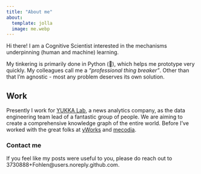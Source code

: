 ```yaml
---
title: "About me"
about:
  template: jolla
  image: me.webp
---
```


Hi there! I am a Cognitive Scientist interested in the mechanisms underpinning (human and machine) learning. 

My tinkering is primarily done in Python (🐍), which helps me prototype very quickly. My colleagues call me a _"professional thing breaker"_. Other than that I'm agnostic - most any problem deserves its own solution.

## Work

Presently I work for [YUKKA Lab](https://www.yukkalab.com), a news analytics company, as the data engineering team lead of a fantastic group of people. We are aiming to create a comprehensive knowledge graph of the entire world.
Before I've worked with the great folks at [yWorks](https://www.yworks.com) and [mecodia](https://mecodia.de).

### Contact me

If you feel like my posts were useful to you, please do reach out to 3730888+Fohlen@users.noreply.github.com.
